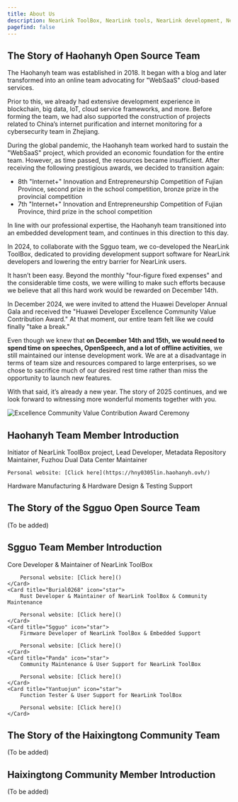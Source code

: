 ```yaml
---  
title: About Us  
description: NearLink ToolBox, NearLink tools, NearLink development, NearLink, NearLink ToolBox, introduction to the development team of NearLink ToolBox, and a great story.  
pagefind: false  
---  
```



## The Story of Haohanyh Open Source Team  

The Haohanyh team was established in 2018. It began with a blog and later transformed into an online team advocating for "WebSaaS" cloud-based services.  

Prior to this, we already had extensive development experience in blockchain, big data, IoT, cloud service frameworks, and more. Before forming the team, we had also supported the construction of projects related to China’s internet purification and internet monitoring for a cybersecurity team in Zhejiang.  

During the global pandemic, the Haohanyh team worked hard to sustain the "WebSaaS" project, which provided an economic foundation for the entire team. However, as time passed, the resources became insufficient. After receiving the following prestigious awards, we decided to transition again:  

- 8th "Internet+" Innovation and Entrepreneurship Competition of Fujian Province, second prize in the school competition, bronze prize in the provincial competition  
- 7th "Internet+" Innovation and Entrepreneurship Competition of Fujian Province, third prize in the school competition  

In line with our professional expertise, the Haohanyh team transitioned into an embedded development team, and continues in this direction to this day.  

In 2024, to collaborate with the Sgguo team, we co-developed the NearLink ToolBox, dedicated to providing development support software for NearLink developers and lowering the entry barrier for NearLink users.  

It hasn’t been easy. Beyond the monthly "four-figure fixed expenses" and the considerable time costs, we were willing to make such efforts because we believe that all this hard work would be rewarded on December 14th.  

In December 2024, we were invited to attend the Huawei Developer Annual Gala and received the "Huawei Developer Excellence Community Value Contribution Award." At that moment, our entire team felt like we could finally "take a break."  

Even though we knew that **on December 14th and 15th, we would need to spend time on speeches, OpenSpeech, and a lot of offline activities**, we still maintained our intense development work. We are at a disadvantage in terms of team size and resources compared to large enterprises, so we chose to sacrifice much of our desired rest time rather than miss the opportunity to launch new features.  

With that said, it’s already a new year. The story of 2025 continues, and we look forward to witnessing more wonderful moments together with you.  

![Excellence Community Value Contribution Award Ceremony]()  

## Haohanyh Team Member Introduction  

<Card title="Lin.Meng." icon="star">  
    Initiator of NearLink ToolBox project, Lead Developer, Metadata Repository Maintainer, Fuzhou Dual Data Center Maintainer  

    Personal website: [Click here](https://hny0305lin.haohanyh.ovh/)  
</Card>  
<Card title="Liu & Dai" icon="star">  
    Hardware Manufacturing & Hardware Design & Testing Support  
</Card>  

## The Story of the Sgguo Open Source Team  

(To be added)  

## Sgguo Team Member Introduction  

<CardGrid stagger>  
    <Card title="MiraHikari" icon="star">  
        Core Developer & Maintainer of NearLink ToolBox  

        Personal website: [Click here]()  
    </Card>  
    <Card title="Burial0268" icon="star">  
        Rust Developer & Maintainer of NearLink ToolBox & Community Maintenance  

        Personal website: [Click here]()  
    </Card>  
    <Card title="Sgguo" icon="star">  
        Firmware Developer of NearLink ToolBox & Embedded Support  

        Personal website: [Click here]()  
    </Card>  
    <Card title="Panda" icon="star">  
        Community Maintenance & User Support for NearLink ToolBox  

        Personal website: [Click here]()  
    </Card>  
    <Card title="Yantuojun" icon="star">  
        Function Tester & User Support for NearLink ToolBox  

        Personal website: [Click here]()  
    </Card>  
</CardGrid>  

## The Story of the Haixingtong Community Team  

(To be added)  

## Haixingtong Community Member Introduction  

(To be added)  